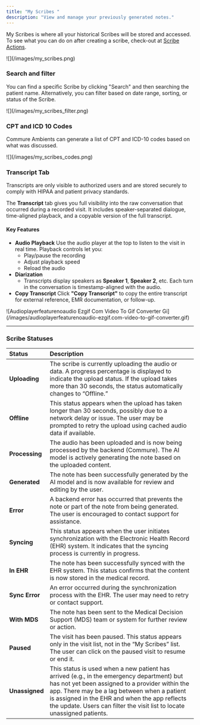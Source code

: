 ```yaml
---
title: "My Scribes "
description: "View and manage your previously generated notes."
---
```


My Scribes is where all your historical Scribes will be stored and accessed. To see what you can do on after creating a scribe, check-out at [Scribe Actions](/basics/scribe-actions).

<Frame>
  ![](/images/my_scribes.png)
</Frame>

### Search and filter

You can find a specific Scribe by clicking "Search" and then searching the patient name. Alternatively, you can filter based on date range, sorting, or status of the Scribe.

<Frame>
  ![](/images/my_scribes_filter.png)
</Frame>

### CPT and ICD 10 Codes

Commure Ambients can generate a list of CPT and ICD-10 codes based on what was discussed.

<Frame>
  ![](/images/my_scribes_codes.png)
</Frame>

### Transcript Tab

<Note>
  Transcripts are only visible to authorized users and are stored securely to comply with HIPAA and patient privacy standards.
</Note>

The **Transcript** tab gives you full visibility into the raw conversation that occurred during a recorded visit. It includes speaker-separated dialogue, time-aligned playback, and a copyable version of the full transcript.

#### Key Features

- **Audio Playback**
  Use the audio player at the top to listen to the visit in real time. Playback controls let you:
  - Play/pause the recording
  - Adjust playback speed
  - Reload the audio
- **Diarization**
  - Transcripts display speakers as **Speaker 1**, **Speaker 2**, etc. Each turn in the conversation is timestamp-aligned with the audio.
- **Copy Transcript**
  Click **"Copy Transcript"** to copy the entire transcript for external reference, EMR documentation, or follow-up.

<Frame>
  ![Audioplayerfeaturenoaudio Ezgif Com Video To Gif Converter Gi](/images/audioplayerfeaturenoaudio-ezgif.com-video-to-gif-converter.gif)
</Frame>

---

### Scribe Statuses

| **Status**     | **Description**                                                                                                                                                                                                                                                                                                          |
| :------------- | :----------------------------------------------------------------------------------------------------------------------------------------------------------------------------------------------------------------------------------------------------------------------------------------------------------------------- |
| **Uploading**  | The scribe is currently uploading the audio or data. A progress percentage is displayed to indicate the upload status. If the upload takes more than 30 seconds, the status automatically changes to “Offline.”                                                                                                          |
| **Offline**    | This status appears when the upload has taken longer than 30 seconds, possibly due to a network delay or issue. The user may be prompted to retry the upload using cached audio data if available.                                                                                                                       |
| **Processing** | The audio has been uploaded and is now being processed by the backend (Commure). The AI model is actively generating the note based on the uploaded content.                                                                                                                                                             |
| **Generated**  | The note has been successfully generated by the AI model and is now available for review and editing by the user.                                                                                                                                                                                                        |
| **Error**      | A backend error has occurred that prevents the note or part of the note from being generated. The user is encouraged to contact support for assistance.                                                                                                                                                                  |
| **Syncing**    | This status appears when the user initiates synchronization with the Electronic Health Record (EHR) system. It indicates that the syncing process is currently in progress.                                                                                                                                              |
| **In EHR**     | The note has been successfully synced with the EHR system. This status confirms that the content is now stored in the medical record.                                                                                                                                                                                    |
| **Sync Error** | An error occurred during the synchronization process with the EHR. The user may need to retry or contact support.                                                                                                                                                                                                        |
| **With MDS**   | The note has been sent to the Medical Decision Support (MDS) team or system for further review or action.                                                                                                                                                                                                                |
| **Paused**     | The visit has been paused. This status appears only in the visit list, not in the “My Scribes” list. The user can click on the paused visit to resume or end it.                                                                                                                                                         |
| **Unassigned** | This status is used when a new patient has arrived (e.g., in the emergency department) but has not yet been assigned to a provider within the app. There may be a lag between when a patient is assigned in the EHR and when the app reflects the update. Users can filter the visit list to locate unassigned patients. |